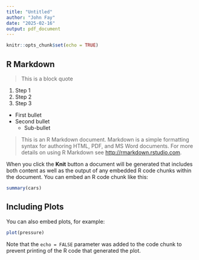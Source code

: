 ```yaml
---
title: "Untitled"
author: "John Fay"
date: "2025-02-16"
output: pdf_document
---
```


```r
knitr::opts_chunk$set(echo = TRUE)
```

## R Markdown

>This is a block quote

1. Step 1
1. Step 2
1. Step 3

* First bullet
* Second bullet
  - Sub-bullet

> This is an R Markdown document. Markdown is a simple formatting syntax for authoring HTML, PDF, and MS Word documents. For more details on using R Markdown see <http://rmarkdown.rstudio.com>.

When you click the **Knit** button a document will be generated that includes both content as well as the output of any embedded R code chunks within the document. You can embed an R code chunk like this:

```r
summary(cars)
```

## Including Plots

You can also embed plots, for example:

```r
plot(pressure)
```

Note that the `echo = FALSE` parameter was added to the code chunk to prevent printing of the R code that generated the plot.

